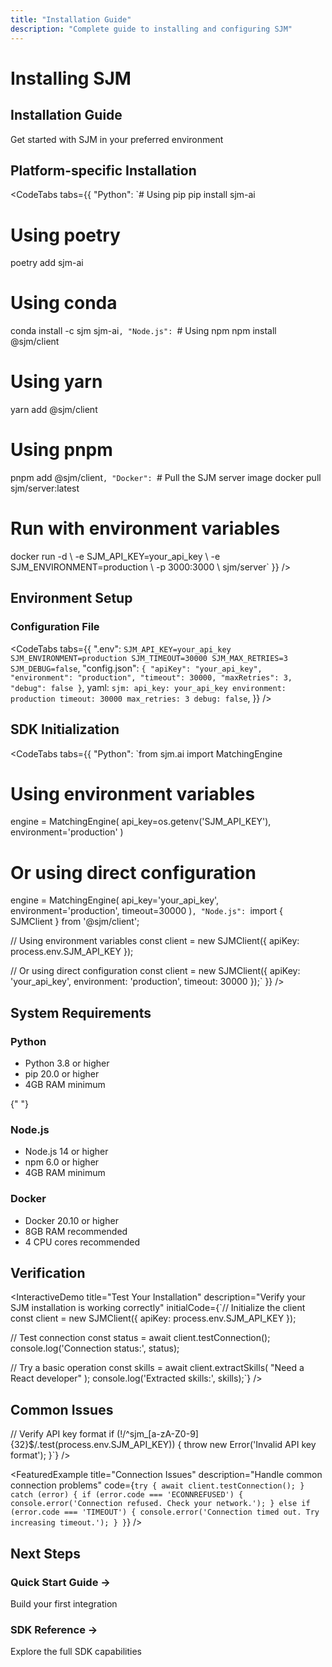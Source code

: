 ```yaml
---
title: "Installation Guide"
description: "Complete guide to installing and configuring SJM"
---
```


# Installing SJM

<FuturisticCard>
  <div className="flex items-center justify-between">
    <div>
      <h2 className="text-2xl font-bold mb-2">Installation Guide</h2>
      <p className="text-gray-400">
        Get started with SJM in your preferred environment
      </p>
    </div>
  </div>
</FuturisticCard>

## Platform-specific Installation

<CodeTabs
  tabs={{
    "Python": `# Using pip
pip install sjm-ai

# Using poetry

poetry add sjm-ai

# Using conda

conda install -c sjm sjm-ai`,
    "Node.js": `# Using npm
npm install @sjm/client

# Using yarn

yarn add @sjm/client

# Using pnpm

pnpm add @sjm/client`,
    "Docker": `# Pull the SJM server image
docker pull sjm/server:latest

# Run with environment variables

docker run -d \\
-e SJM_API_KEY=your_api_key \\
-e SJM_ENVIRONMENT=production \\
-p 3000:3000 \\
sjm/server`
}}
/>

## Environment Setup

### Configuration File

<CodeTabs
  tabs={{
    ".env": `SJM_API_KEY=your_api_key
SJM_ENVIRONMENT=production
SJM_TIMEOUT=30000
SJM_MAX_RETRIES=3
SJM_DEBUG=false`,
    "config.json": `{
  "apiKey": "your_api_key",
  "environment": "production",
  "timeout": 30000,
  "maxRetries": 3,
  "debug": false
}`,
    yaml: `sjm:
  api_key: your_api_key
  environment: production
  timeout: 30000
  max_retries: 3
  debug: false`,
  }}
/>

## SDK Initialization

<CodeTabs
  tabs={{
    "Python": `from sjm.ai import MatchingEngine

# Using environment variables

engine = MatchingEngine(
api_key=os.getenv('SJM_API_KEY'),
environment='production'
)

# Or using direct configuration

engine = MatchingEngine(
api_key='your_api_key',
environment='production',
timeout=30000
)`,
    "Node.js": `import { SJMClient } from '@sjm/client';

// Using environment variables
const client = new SJMClient({
apiKey: process.env.SJM_API_KEY
});

// Or using direct configuration
const client = new SJMClient({
apiKey: 'your_api_key',
environment: 'production',
timeout: 30000
});`
}}
/>

## System Requirements

<div className="grid grid-cols-1 md:grid-cols-3 gap-4 my-8">
  <FuturisticCard>
    <h3 className="text-lg font-bold mb-2">Python</h3>
    <ul className="space-y-2 text-sm">
      <li>Python 3.8 or higher</li>
      <li>pip 20.0 or higher</li>
      <li>4GB RAM minimum</li>
    </ul>
  </FuturisticCard>

{" "}

<FuturisticCard>
  <h3 className="text-lg font-bold mb-2">Node.js</h3>
  <ul className="space-y-2 text-sm">
    <li>Node.js 14 or higher</li>
    <li>npm 6.0 or higher</li>
    <li>4GB RAM minimum</li>
  </ul>
</FuturisticCard>

  <FuturisticCard>
    <h3 className="text-lg font-bold mb-2">Docker</h3>
    <ul className="space-y-2 text-sm">
      <li>Docker 20.10 or higher</li>
      <li>8GB RAM recommended</li>
      <li>4 CPU cores recommended</li>
    </ul>
  </FuturisticCard>
</div>

## Verification

<InteractiveDemo
  title="Test Your Installation"
  description="Verify your SJM installation is working correctly"
  initialCode={`// Initialize the client
const client = new SJMClient({
  apiKey: process.env.SJM_API_KEY
});

// Test connection
const status = await client.testConnection();
console.log('Connection status:', status);

// Try a basic operation
const skills = await client.extractSkills(
"Need a React developer"
);
console.log('Extracted skills:', skills);`}
/>

## Common Issues

<div className="space-y-6 mt-8">
  <FeaturedExample
    title="API Key Issues"
    description="Troubleshoot API key configuration problems"
    code={`// Check if API key is properly set
if (!process.env.SJM_API_KEY) {
  throw new Error('SJM_API_KEY not found in environment');
}

// Verify API key format
if (!/^sjm\_[a-zA-Z0-9]{32}$/.test(process.env.SJM_API_KEY)) {
throw new Error('Invalid API key format');
}`}
/>

  <FeaturedExample
    title="Connection Issues"
    description="Handle common connection problems"
    code={`try {
  await client.testConnection();
} catch (error) {
  if (error.code === 'ECONNREFUSED') {
    console.error('Connection refused. Check your network.');
  } else if (error.code === 'TIMEOUT') {
    console.error('Connection timed out. Try increasing timeout.');
  }
}`}
  />
</div>

## Next Steps

<div className="grid grid-cols-1 md:grid-cols-2 gap-4 mt-8">
  <Link href="/docs/quickstart">
    <FuturisticCard>
      <h3 className="text-lg font-bold mb-2">Quick Start Guide →</h3>
      <p className="text-sm text-gray-400">Build your first integration</p>
    </FuturisticCard>
  </Link>

  <Link href="/docs/sdk/nodejs">
    <FuturisticCard>
      <h3 className="text-lg font-bold mb-2">SDK Reference →</h3>
      <p className="text-sm text-gray-400">Explore the full SDK capabilities</p>
    </FuturisticCard>
  </Link>
</div>
